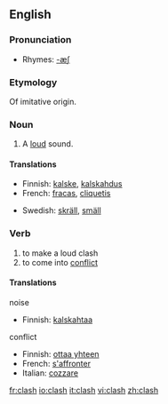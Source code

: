 {{wikipedia}}
==English==

===Pronunciation===
*Rhymes: [[Rhymes:English:-æʃ|-æʃ]]

===Etymology===
Of imitative origin.

===Noun===
{{en-noun|es}}

# {{onomat}} A [[loud]] sound.

====Translations====
{{top}}
*Finnish: [[kalske]], [[kalskahdus]]
*French: [[fracas]], [[cliquetis]]
{{mid}}
*Swedish: [[skräll]], [[smäll]]
{{bottom}}

===Verb===
{{en-verb|clash|es}}
#to make a loud clash
#to come into [[conflict]]

====Translations====
;noise
*Finnish: [[kalskahtaa]]

;conflict
{{top}}
*Finnish: [[ottaa yhteen]]
*French: [[s'affronter]]
*Italian: [[cozzare]]
{{mid}}

{{bottom}}

[[fr:clash]]
[[io:clash]]
[[it:clash]]
[[vi:clash]]
[[zh:clash]]